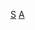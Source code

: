 {{Asbox
| image     = P vip.svg
| pix       = 30
| subject   = 
| qualifier = 關於[[亞洲]][[:Category:科學家|科學家]]
| category  = 亞洲科學家小作品
| tempsort  =  
| name      = Template:Asia-scientist-stub
}}<noinclude>
[[Category:亞洲人物小作品模板|S]]
[[Category:科學家小作品模板|A]]
</noinclude>